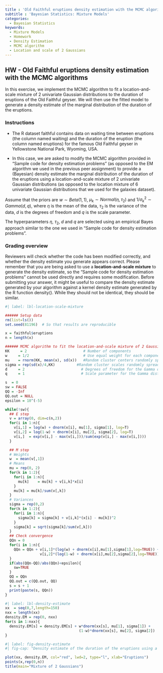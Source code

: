 ```yaml
---
title : 'Old Faithful eruptions density estimation with the MCMC algorithms'
subtitle : 'Bayesian Statistics: Mixture Models'
categories:
  - Bayesian Statistics
keywords:
  - Mixture Models
  - Homework
  - Density Estimation
  - MCMC algorithm
  - Location and scale of 2 Gaussians
---
```


## HW - Old Faithful eruptions density estimation with the MCMC algorithms

In this exercise, we implement the MCMC algorithm to fit a location-and-scale mixture of 2 univariate Gaussian distributions to the duration of eruptions of the Old Faithful geyser. We will then use the fitted model to generate a density estimate of the marginal distribution of the duration of the eruptions.

::: {.callout-note}
### Instructions

- The R dataset faithful contains data on waiting time between eruptions (the column named waiting) and the duration of the eruption (the column named eruptions) for the famous Old Faithful geyser in Yellowstone National Park, Wyoming, USA.  

- In this case, we are asked to modify the MCMC algorithm provided in "Sample code for density estimation problems" (as opposed to the EM algorithm we used in the previous peer assignment) to provide a (Bayesian) density estimate the marginal distribution of the duration of the eruptions using a location-and-scale mixture of 2 univariate Gaussian distributions (as opposed to the location mixture of 6 univariate Gaussian distributions that we used for the galaxies dataset).  

Assume that the priors are $w∼Beta(1,1)$, $μ_k∼Normal(η,τ_2)$ and $1/σ^2_k∼Gamma(d,q)$, where $η$ is the mean of the data, $τ_2$ is the variance of the data, $d$ is the degrees of freedom and $q$ is the scale parameter. 

The hyperparameters $η$, $τ_2$, $d$ and $q$ are selected using an empirical Bayes approach similar to the one we used in "Sample code for density estimation problems".  

:::

::: {.callout-note}
### Grading overview

Reviewers will check whether the code has been modified correctly, and whether the density estimate you generate appears correct.  Please remember that you are being asked to use a **location-and-scale mixture** to generate the density estimate, so the "Sample code for density estimation problems" cannot be used directly and requires some modification.  Before submitting your answer, it might be useful to compare the density estimate generated by your algorithm against a kernel density estimate generated by the R function density().  While they should not be identical, they should be similar.

:::


```r
#| label: lbl-location-scale-mixture

###### Setup data
rm(list=ls())
set.seed(81196)  # So that results are reproducible

x = faithful$eruptions
n = length(x)

###### MCMC algorithm to fit the location-and-scale mixture of 2 Gaussians
KK     = 2                          # Number of components
w     = 1/2                         # Use equal weight for each component 
mu    = rnorm(KK, mean(x), sd(x))   #Random cluster centers randomly spread over the support of the data
sigma = rep(sd(x)/4,KK)          #Random cluster scales randomly spread over the support of the data
d     = 2                          # Degrees of freedom for the Gamma distribution
q     = 1                          # Scale parameter for the Gamma distribution

s  = 0
sw = FALSE
QQ = -Inf
QQ.out = NULL
epsilon = 10^(-5)

while(!sw){
  ## E step
  v = array(0, dim=c(n,2))
  for(i in 1:n){
    v[i,1] = log(w) + dnorm(x[i], mu[1], sigma[1], log=T)
    v[i,2] = log(1-w) + dnorm(x[i], mu[2], sigma[2], log=T)
    v[i,]  = exp(v[i,] - max(v[i,]))/sum(exp(v[i,] - max(v[i,]))) 
  }

  ## M step
  # Weights
  w  = mean(v[,1])
  # Means
  mu = rep(0, 2)
  for(k in 1:2){
    for(i in 1:n){
      mu[k]    = mu[k] + v[i,k]*x[i]
    }
    mu[k] = mu[k]/sum(v[,k])
  }
  # Variances
  sigma = rep(0,2)
  for(k in 1:2){
    for(i in 1:n){
      sigma[k] = sigma[k] + v[i,k]*(x[i] - mu[k])^2
    }
    sigma[k] = sqrt(sigma[k]/sum(v[,k]))
  }
  ## Check convergence
  QQn = 0
  for(i in 1:n){
    QQn = QQn + v[i,1]*(log(w) + dnorm(x[i],mu[1],sigma[1],log=TRUE)) +
                v[i,2]*(log(1-w) + dnorm(x[i],mu[2],sigma[2],log=TRUE))
  }
  if(abs(QQn-QQ)/abs(QQn)<epsilon){
    sw=TRUE
  }
  QQ = QQn
  QQ.out = c(QQ.out, QQ)
  s = s + 1
  print(paste(s, QQn))
}


```


```r
#| label: lbl-density-estimate
xx  = seq(0,7,length=150)
nxx = length(xx)
density.EM = rep(0, nxx)
for(s in 1:nxx){
  density.EM[s] = density.EM[s] + w*dnorm(xx[s], mu[1], sigma[1]) + 
                                  (1-w)*dnorm(xx[s], mu[2], sigma[2])
}
```


```r
#| label: fig-density-estimate
#| fig-cap: "Density estimate of the duration of the eruptions using a location-and-scale mixture of 2 univariate Gaussian distributions"

plot(xx, density.EM, col="red", lwd=2, type="l", xlab="Eruptions")
points(x,rep(0,n))
title(main="Mixture of 2 Gaussians")


```
